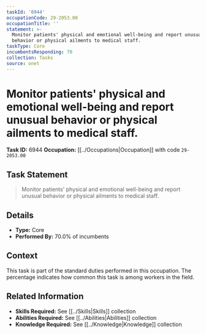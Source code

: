 ```yaml
---
taskId: '6944'
occupationCode: 29-2053.00
occupationTitle: ''
statement: >-
  Monitor patients' physical and emotional well-being and report unusual
  behavior or physical ailments to medical staff.
taskType: Core
incumbentsResponding: 70
collection: Tasks
source: onet
---
```

# Monitor patients' physical and emotional well-being and report unusual behavior or physical ailments to medical staff.

**Task ID:** 6944
**Occupation:** [[../Occupations|Occupation]] with code `29-2053.00`

## Task Statement

> Monitor patients' physical and emotional well-being and report unusual behavior or physical ailments to medical staff.

## Details

- **Type:** Core
- **Performed By:** 70.0% of incumbents

## Context

This task is part of the standard duties performed in this occupation. The percentage indicates how common this task is among workers in the field.

## Related Information

- **Skills Required:** See [[../Skills|Skills]] collection
- **Abilities Required:** See [[../Abilities|Abilities]] collection
- **Knowledge Required:** See [[../Knowledge|Knowledge]] collection
